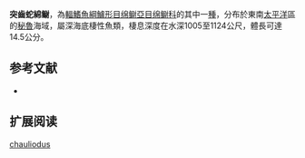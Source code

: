 {{Speciesbox
| name = 突齒蛇綿鳚
| image = 
| status = NE
| status_system = IUCN3.1
| genus = Lycenchelys
| species = chauliodus
| authority = [[Anderson|Anderson]], 1995
| synonyms = 
}}

'''突齒蛇綿鳚'''，為[[輻鰭魚綱|輻鰭魚綱]][[鱸形目|鱸形目]][[绵鳚亞目|绵鳚亞目]][[绵鳚科|绵鳚科]]的其中一[[種|種]]，分布於東南[[太平洋|太平洋]]區的[[秘魯|秘魯]]海域，屬深海底棲性魚類，棲息深度在水深1005至1124公尺，體長可達14.5公分。

==参考文献==
*{{FishBase_species|genus=Lycenchelys|species=chauliodus|year=2011|month=12}}

== 扩展阅读 ==
{{refbegin}}
{{wikispecies-inline|Lycenchelys chauliodus|突齒蛇綿鳚}}
{{refend}}
{{Taxonbar|from=Q2757906}}

[[Category:蛇綿鳚属|chauliodus]]


{{鱸形目小作品}}